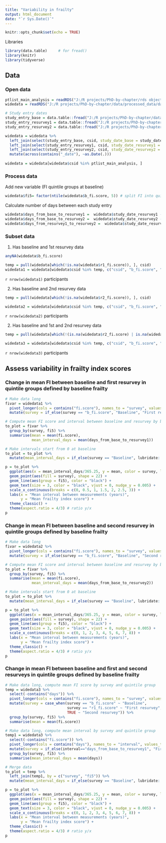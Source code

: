 ```yaml
---
title: "Variability in frailty"
output: html_document
date: "`r Sys.Date()`"
---
```


```r
knitr::opts_chunk$set(echo = TRUE)
```

Libraries

```r
library(data.table)     # for fread()
library(knitr)
library(tidyverse)
```

## Data

### Open data

```r
ptlist_main_analysis = readRDS("J:/R projects/PhD-by-chapter/rds objects/ptlist_main_analysis.rds") 
widedata = readRDS("J:/R projects/PhD-by-chapter/data/processed_data/data_wide_fi_no_cv.rds")

# Study entry dates
study_entry_base = data.table::fread("J:/R projects/PhD-by-chapter/data/raw_data/data_baseline_questionnaires.csv", select = c("csid", "study_date"))
study_entry_resurvey1 = data.table::fread("J:/R projects/PhD-by-chapter/data/raw_data/data_resurvey1_questionnaires.csv", select = c("csid", "study_date"))
study_entry_resurvey2 = data.table::fread("J:/R projects/PhD-by-chapter/data/raw_data/data_resurvey2_questionnaires.csv", select = c("csid", "study_date"))

widedata = widedata %>% 
  left_join(select(study_entry_base, csid, study_date_base = study_date), by = "csid") %>% 
  left_join(select(study_entry_resurvey1, csid, study_date_resurvey1 = study_date), by = "csid") %>% 
  left_join(select(study_entry_resurvey2, csid, study_date_resurvey2 = study_date), by = "csid") %>% 
  mutate(across(contains("_date"), ~as.Date(.)))
  
widedata = widedata[widedata$csid %in% ptlist_main_analysis, ]
```

### Process data

Add new variable (FI quintile groups at baseline)

```r
widedata$fi5= factor(ntile(widedata$b_fi.score, 5)) # split FI into quintile groups based on baseline scores
```

Calculate number of days between each study entry

```r
widedata$days_from_base_to_resurvey1 =  widedata$study_date_resurvey1 - widedata$study_date_base
widedata$days_from_base_to_resurvey2 =  widedata$study_date_resurvey2 - widedata$study_date_base
widedata$days_from_resurvey1_to_resurvey2 =  widedata$study_date_resurvey2 - widedata$study_date_resurvey1
```

### Subset data 

1. Has baseline and 1st resurvey data

```r
anyNA(widedata$b_fi.score)

temp = pull(widedata[which(!is.na(widedata$r1_fi.score)), ], csid)
widedata1 = widedata[widedata$csid %in% temp, c("csid", "b_fi.score", "r1_fi.score", "fi5", "days_from_base_to_resurvey1")]
```

`r nrow(widedata1)` participants

2. Has baseline and 2nd resurvey data

```r
temp = pull(widedata[which(!is.na(widedata$r2_fi.score)), ], csid)

widedata2 = widedata[widedata$csid %in% temp, c("csid", "b_fi.score", "r2_fi.score", "fi5", "days_from_base_to_resurvey2")]
```

`r nrow(widedata2)` participants

2. Has baseline and 1st and 2nd resurvey data

```r
temp = pull(widedata[which(!(is.na(widedata$r2_fi.score) | is.na(widedata$r1_fi.score))), ], csid)

widedata3 = widedata[widedata$csid %in% temp, c("csid", "b_fi.score", "r1_fi.score", "r2_fi.score", "fi5", "days_from_base_to_resurvey2", "days_from_base_to_resurvey1")]
```

`r nrow(widedata3)` participants

## Assess variability in frailty index scores

### Change in mean FI between baseline and first resurvey in quintile groups defined by baseline frailty

```r
# Make data long
fivar = widedata1 %>%
  pivot_longer(cols = contains("fi.score"), names_to = "survey", values_to = "fi.score") %>% 
  mutate(survey = if_else(survey == "b_fi.score", "Baseline", "First resurvey"))

# Compute mean FI score and interval between baseline and resurvey by baseline FI quintile groups
to_plot = fivar %>% 
  group_by(survey, fi5) %>% 
  summarise(mean = mean(fi.score),
            mean_interval_days = mean(days_from_base_to_resurvey1))

# Make intervals start from 0 at baseline
to_plot = to_plot %>% 
  mutate(mean_interval_days = if_else(survey == "Baseline", lubridate::make_difftime(0, units = "day"), mean_interval_days))

p = to_plot %>% 
  ggplot(aes(x = mean_interval_days/365.25, y = mean, color = survey, label = round(mean,2))) +
  geom_point(aes(fill = survey), shape = 22) +
  geom_line(aes(group = fi5), color = "black") +
  geom_text(size = 3, color = "black", vjust = 0, nudge_y = 0.005) +
  scale_x_continuous(breaks = c(0, 0.5, 1, 1.5, 2, 2.5, 3)) +
  labs(x = "Mean interval between measurements (years)",
       y = "Mean frailty index score") +
  theme_classic() +
  theme(aspect.ratio = 4/3) # ratio y/x
p
```

### Change in mean FI between baseline and second resurvey in quintile groups defined by baseline frailty

```r
# Make data long
fivar = widedata2 %>%
  pivot_longer(cols = contains("fi.score"), names_to = "survey", values_to = "fi.score") %>% 
  mutate(survey = if_else(survey == "b_fi.score", "Baseline", "Second resurvey"))

# Compute mean FI score and interval between baseline and resurvey by baseline FI quintile groups
to_plot = fivar %>% 
  group_by(survey, fi5) %>% 
  summarise(mean = mean(fi.score),
            mean_interval_days = mean(days_from_base_to_resurvey2))

# Make intervals start from 0 at baseline
to_plot = to_plot %>% 
  mutate(mean_interval_days = if_else(survey == "Baseline", lubridate::make_difftime(0, units = "day"), mean_interval_days))

p = to_plot %>% 
  ggplot(aes(x = mean_interval_days/365.25, y = mean, color = survey, label = round(mean,2))) +
  geom_point(aes(fill = survey), shape = 22) +
  geom_line(aes(group = fi5), color = "black") +
  geom_text(size = 3, color = "black", vjust = 0, nudge_y = 0.005) +
  scale_x_continuous(breaks = c(0, 1, 2, 3, 4, 5, 6, 7, 8)) +
  labs(x = "Mean interval between measurements (years)",
       y = "Mean frailty index score") +
  theme_classic() +
  theme(aspect.ratio = 4/3) # ratio y/x
p
```

### Change in mean FI between baseline and first and second resurveys in quintile groups defined by baseline frailty

```r
# Make data long, compute mean FI score by survey and quintile group
temp = widedata3 %>%  
  select(-contains("days")) %>% 
  pivot_longer(cols = contains("fi.score"), names_to = "survey", values_to = "fi.score") %>% 
  mutate(survey = case_when(survey == "b_fi.score" ~ "Baseline", 
                            survey == "r1_fi.score" ~ "First resurvey",
                            TRUE ~ "Second resurvey")) %>% 
  group_by(survey, fi5) %>% 
  summarise(mean = mean(fi.score))

# Make data long, compute mean interval by survey and quintile group
temp1 = widedata3 %>%
  select(-contains("fi.score")) %>% 
  pivot_longer(cols = contains("days"), names_to = "interval", values_to = "days") %>% 
  mutate(survey = if_else(interval=="days_from_base_to_resurvey1", "First resurvey", "Second resurvey")) %>% 
  group_by(survey, fi5) %>% 
  summarise(mean_interval_days = mean(days))

# Merge data
to_plot = temp %>% 
  left_join(temp1, by = c("survey", "fi5")) %>% 
  mutate(mean_interval_days = if_else(survey == "Baseline", lubridate::make_difftime(0, units = "day"), mean_interval_days)) # Make intervals start from 0 at baseline

p = to_plot %>% 
  ggplot(aes(x = mean_interval_days/365.25, y = mean, color = survey, label = round(mean,2))) +
  geom_point(aes(fill = survey), shape = 22) +
  geom_line(aes(group = fi5), color = "black") +
  geom_text(size = 3, color = "black", vjust = 0, nudge_y = 0.005) +
  scale_x_continuous(breaks = c(0, 1, 2, 3, 4, 5, 6, 7, 8)) +
  labs(x = "Mean interval between measurements (years)",
       y = "Mean frailty index score") +
  theme_classic() +
  theme(aspect.ratio = 4/3) # ratio y/x
p
```